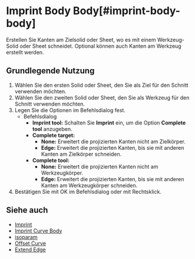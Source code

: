 
# Imprint Body Body[#imprint-body-body]

<Reference shortcut="Umschalt + I" command="Imprint Body Body" button="" />

Erstellen Sie Kanten am Zielsolid oder Sheet, wo es mit einem Werkzeug-Solid oder Sheet schneidet. Optional können auch Kanten am Werkzeug erstellt werden.

## Grundlegende Nutzung

1. Wählen Sie den ersten Solid oder Sheet, den Sie als Ziel für den Schnitt verwenden möchten.
2. Wählen Sie den zweiten Solid oder Sheet, den Sie als Werkzeug für den Schnitt verwenden möchten.
3. Legen Sie die Optionen im Befehlsdialog fest.
     - <Kst>Befehlsdialog</Kst>
          - **Imprint tool:** Schalten Sie **Imprint** ein, um die Option **Complete tool** anzugeben.
          - **Complete target:** 
               - **None:** Erweitert die projizierten Kanten nicht am Zielkörper.
               - **Edge:** Erweitert die projizierten Kanten, bis sie mit anderen Kanten am Zielkörper schneiden.
          - **Complete tool:**
               - **None:** Erweitert die projizierten Kanten nicht am Werkzeugkörper.
               - **Edge:** Erweitert die projizierten Kanten, bis sie mit anderen Kanten am Werkzeugkörper schneiden.   
4. Bestätigen Sie mit OK im Befehlsdialog oder mit Rechtsklick.

<VideoPlayer fileName="imprint-body-body"/>

## Siehe auch
- [Imprint](./imprint)
- [Imprint Curve Body](./imprint-curve-body)
- [isoparam](./isoparam)
- [Offset Curve](./offset-curve)
- [Extend Edge](./extend-edge)